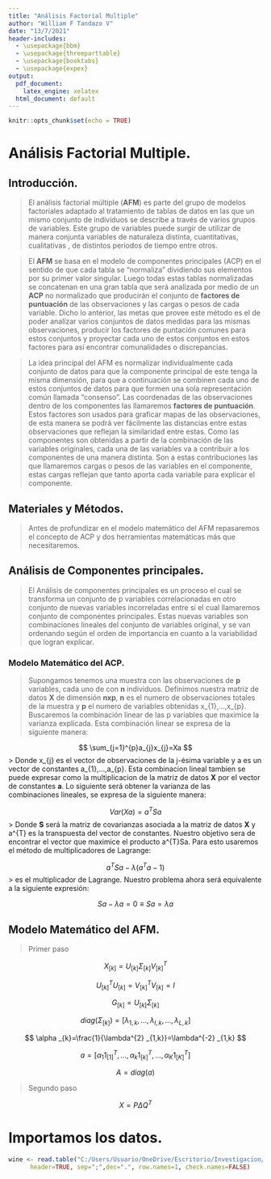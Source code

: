 ```yaml
---
title: "Análisis Factorial Multiple"
author: "William F Tandazo V"
date: "13/7/2021"
header-includes:
  - \usepackage{bbm}
  - \usepackage{threeparttable}
  - \usepackage{booktabs}
  - \usepackage{expex}
output:
  pdf_document: 
    latex_engine: xelatex
  html_document: default
---
```


```r
knitr::opts_chunk$set(echo = TRUE)
```

# Análisis Factorial Multiple.

## Introducción. 

> El análisis factorial múltiple (**AFM**) es parte del grupo de modelos factoriales adaptado al tratamiento de tablas de datos en las que un mismo conjunto de individuos se describe a través de varios grupos de variables. Este grupo de variables puede surgir de utilizar de manera conjunta variables de naturaleza distinta, cuantitativas, cualitativas , de distintos periodos de tiempo entre otros. 

> El **AFM** se basa en el modelo de componentes principales (ACP) en el sentido de que cada tabla se “normaliza” dividiendo sus elementos por su primer valor singular. Luego todas estas tablas normalizadas se concatenan en una gran tabla que será analizada por medio de un **ACP** no normalizado que producirán el conjunto de **factores de puntuación** de las observaciones y las cargas o pesos de cada variable. Dicho lo anterior, las metas que provee este método es el de poder analizar varios conjuntos de datos medidas para las mismas observaciones, producir los factores de puntación comunes para estos conjuntos y proyectar cada uno de estos conjuntos en estos factores para así encontrar comunalidades o discrepancias. 

> La idea principal del AFM es normalizar individualmente cada conjunto de datos para que la componente principal de este tenga la misma dimensión, para que a continuación se combinen cada uno de estos conjuntos de datos para que formen una sola representación común llamada “consenso”.  Las coordenadas de las observaciones dentro de los componentes las llamaremos **factores de puntuación**. Estos factores son usados para graficar mapas de las observaciones, de esta manera se podrá ver fácilmente las distancias entre estas observaciones que reflejan la similaridad entre estas. Como las componentes son obtenidas a partir de la combinación de las variables originales, cada una de las variables va a contribuir a los componentes de una manera distinta. Son a estas contribuciones las que llamaremos cargas o pesos de las variables en el componente, estas cargas reflejan que tanto aporta cada variable para explicar el componente. 

## Materiales y Métodos. 

> Antes de profundizar en el modelo matemático del AFM repasaremos el concepto de ACP y dos herramientas matemáticas más que necesitaremos.

## Análisis de Componentes principales.

> El Análisis de componentes principales es un proceso el cual se transforma un conjunto de p variables correlacionadas en otro conjunto de nuevas variables incorreladas entre si el cual llamaremos conjunto de componentes principales. Estas nuevas variables son combinaciones lineales del conjunto de variables original, y se van ordenando según el orden de importancia en cuanto a la variabilidad que logran explicar. 

### Modelo Matemático del ACP.

> Supongamos tenemos una muestra con las observaciones de **p** variables, cada uno de con **n** individuos. Definimos nuestra matriz de datos **X** de dimensión **nxp**, **n** es el numero de observaciones totales de la muestra y **p** el numero de variables obtenidas x_{1},...,x_{p}. Buscaremos la combinación linear de las p variables que maximice la varianza explicada. Esta combinación linear se expresa de la siguiente manera: 

$$
\sum_{j=1}^{p}a_{j}x_{j}=Xa
$$
> Donde x_{j} es el vector de observaciones de la j-ésima variable y a es un vector de constantes a_{1},...,a_{p}. Esta combinacion lineal tambien se puede expresar como la multiplicacion de la matriz de datos **X** por el vector de constantes **a**. Lo siguiente será obtener la varianza de las combinaciones lineales, se expresa de la siguiente manera: 

$$
Var(Xa)=a^{T}Sa
$$
> Donde **S** será la matriz de covarianzas asociada a la matriz de datos **X** y a^{T} es la transpuesta del vector de constantes. Nuestro objetivo sera de encontrar el vector que maximice el producto a^{T}Sa. Para esto usaremos el método de multiplicadores de Lagrange:

$$
a^{T}Sa-\lambda (a^{T}a-1)
$$
>  \lambda es el multiplicador de Lagrange. Nuestro problema ahora será equivalente a la siguiente expresión: 

$$
Sa-\lambda a=0 \equiv Sa=\lambda a
$$






## Modelo Matemático del AFM.

> Primer paso

$$
 X_{[k]}=U_{[k]}\Sigma _{[k]}V^{T}_{[k]} 
$$

$$
U^{T}_{[k]}U_{[k]}=V^{T}_{[k]}V_{[k]}=I
$$


$$
G_{[k]}=U_{[k]}\Sigma _{[k]}
$$

$$ diag(\Sigma _{[k]})=[\lambda _{1,k},...,\lambda _{l,k},...,\lambda _{L,k}] $$
    
$$ \alpha _{k}=\frac{1}{\lambda^{2} _{1,k}}=\lambda^{-2} _{1,k} $$
      
$$ a=[\alpha _{1}1^{T}_{[1]},...,\alpha _{k}1^{T}_{[k]},...,\alpha _{K}1^{T}_{[K]}] $$
        
$$ A = diag(a) $$
          
          
          
> Segundo paso
        
$$ X = P\Delta Q^{T} $$

# Importamos los datos.


```r
wine <- read.table("C:/Users/Usuario/OneDrive/Escritorio/Investigacion/data_MFA_WineJurys.csv", 
      header=TRUE, sep=";",dec=".", row.names=1, check.names=FALSE)
```

